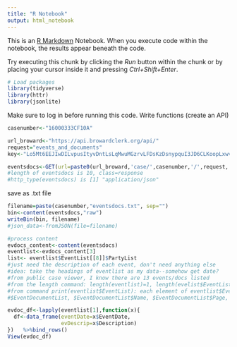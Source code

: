 ```yaml
---
title: "R Notebook"
output: html_notebook
---
```


This is an [R Markdown](http://rmarkdown.rstudio.com) Notebook. When you execute code within the notebook, the results appear beneath the code. 

Try executing this chunk by clicking the *Run* button within the chunk or by placing your cursor inside it and pressing *Ctrl+Shift+Enter*. 

```r
# Load packages
library(tidyverse)
library(httr)
library(jsonlite)
```


Make sure to log in before running this code. 
Write functions (create an API)
```r
casenumber<-"16000333CF10A"

url_broward<-"https://api.browardclerk.org/api/"
request="events_and_documents"
key<-"Lo5Mt6EEJIwDILvpusItyvDntLsLqMwuMGzrvLFDsKzDsnypquI3JD6CLKoopLxwvnypttCKEqGnGs6sF9EKFnr21qD4MJFnvEwovDwqtp73nzCtyEGzJrsy8K4rsD9tFEGvKp8pspEyxrGw0oxtEF2HFoD1KrHGGExttDHJCF2yz1zoDuDxnpxnuwsJo8rK7H1GspGGIxxFztDLutDyqHGDrvF3sHJsyxwzLCwDJnMCnMw3CMsHvzrLEK"

eventsdocs<-GET(url=paste0(url_broward,'case/',casenumber,'/',request,'.json?auth_key=',key))
#length of eventsdocs is 10, class=response
#http_type(eventsdocs) is [1] "application/json"
```
save as .txt file 
```r
filename=paste(casenumber,"eventsdocs.txt", sep="")
bin<-content(eventsdocs,"raw")
writeBin(bin, filename)
#json_data<-fromJSON(file=filename)
```




```r
#process content 
evdocs_content<-content(eventsdocs)
eventlist<-evdocs_content[3]
list<- eventlist$EventList[[8]]$PartyList
#just need the description of each event, don't need anything else
#idea: take the headings of eventlist as my data--somehow get date?
#from public case viewer, I know there are 13 events/docs listed
#from the length command: length(eventlist)=1, length(evelist$EventList)=13)
#from command print(eventlist$EventList): each element of eventlist$EventList has $EventDate, $Description, $EventAmount, $AdditionalText, $PartyList, $Party2List, $CauseList, 
#$EventDocumentList, $EventDocumentList$Name, $EventDocumentList$Page, $eventDocument$Confidential

```


```r
evdoc_df<-lapply(eventlist[1],function(x){
  df<-data_frame(eventDate=x$EventDate,
                 evDescrip=x$Description)
})   %>%bind_rows()
View(evdoc_df)
```









